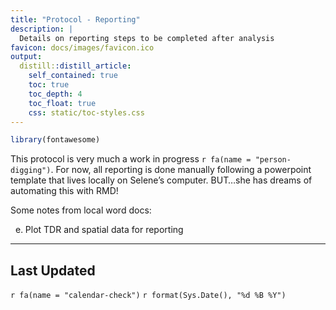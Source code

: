 ```yaml
---
title: "Protocol - Reporting"
description: |
  Details on reporting steps to be completed after analysis
favicon: docs/images/favicon.ico
output: 
  distill::distill_article:
    self_contained: true
    toc: true
    toc_depth: 4
    toc_float: true
    css: static/toc-styles.css
---
```


```r
library(fontawesome)
```

This protocol is very much a work in progress `r fa(name = "person-digging")`. For now, all reporting is done manually following a powerpoint template that lives locally on Selene's computer. BUT...she has dreams of automating this with RMD! 


Some notes from local word docs:

e.	Plot TDR and spatial data for reporting

---
## Last Updated {.appendix}

`r fa(name = "calendar-check")` `r format(Sys.Date(), "%d %B %Y")`


